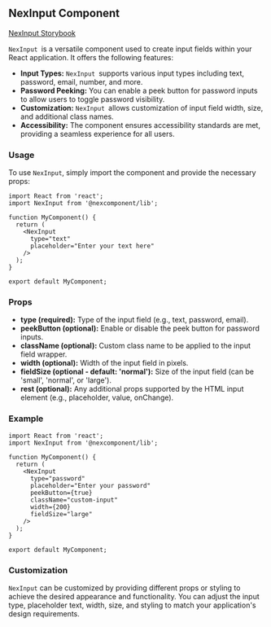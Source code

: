 NexInput Component
------------------

[NexInput Storybook](http://localhost:6006/?path=/docs/nexcomponent-nexinput--docs)

`NexInput `is a versatile component used to create input fields within your React application. It offers the following features:

* **Input Types:** `NexInput `supports various input types including text, password, email, number, and more.
* **Password Peeking:** You can enable a peek button for password inputs to allow users to toggle password visibility.
* **Customization:** `NexInput `allows customization of input field width, size, and additional class names.
* **Accessibility:** The component ensures accessibility standards are met, providing a seamless experience for all users.

### Usage

To use `NexInput`, simply import the component and provide the necessary props:

```tsx
import React from 'react';
import NexInput from '@nexcomponent/lib';

function MyComponent() {
  return (
    <NexInput
      type="text"
      placeholder="Enter your text here"
    />
  );
}

export default MyComponent;
```

### Props

* **type (required):** Type of the input field (e.g., text, password, email).
* **peekButton (optional):** Enable or disable the peek button for password inputs.
* **className (optional):** Custom class name to be applied to the input field wrapper.
* **width (optional):** Width of the input field in pixels.
* **fieldSize (optional - default: 'normal'):** Size of the input field (can be 'small', 'normal', or 'large').
* **rest (optional):** Any additional props supported by the HTML input element (e.g., placeholder, value, onChange).

### Example

```tsx
import React from 'react';
import NexInput from '@nexcomponent/lib';

function MyComponent() {
  return (
    <NexInput
      type="password"
      placeholder="Enter your password"
      peekButton={true}
      className="custom-input"
      width={200}
      fieldSize="large"
    />
  );
}

export default MyComponent;
```

### Customization

`NexInput` can be customized by providing different props or styling to achieve the desired appearance and functionality. You can adjust the input type, placeholder text, width, size, and styling to match your application's design requirements.